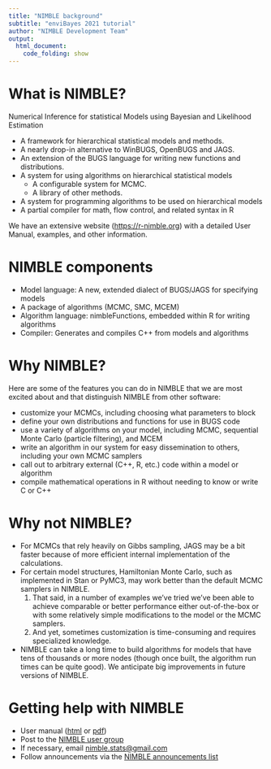 ```yaml
---
title: "NIMBLE background"
subtitle: "enviBayes 2021 tutorial"
author: "NIMBLE Development Team"
output:
  html_document:
    code_folding: show
---
```



# What is NIMBLE?

Numerical Inference for statistical Models using Bayesian and Likelihood Estimation

- A framework for hierarchical statistical models and methods.
- A nearly drop-in alternative to WinBUGS, OpenBUGS and JAGS.
- An extension of the BUGS language for writing new functions and distributions.
- A system for using algorithms on hierarchical statistical models
   - A configurable system for MCMC.
   - A library of other methods.
- A system for programming algorithms to be used on hierarchical models
- A partial compiler for math, flow control, and related syntax in R


We have an extensive website ([https://r-nimble.org](r-nimble.org)) with a detailed User Manual, examples, and other information.

# NIMBLE components

* Model language: A new, extended dialect of BUGS/JAGS for specifying models
* A package of algorithms (MCMC, SMC, MCEM)
* Algorithm language: nimbleFunctions, embedded within R for writing algorithms
* Compiler: Generates and compiles C++ from models and algorithms

# Why NIMBLE?

Here are some of the features you can do in NIMBLE that we are most excited about and that distinguish NIMBLE from other software:

- customize your MCMCs, including choosing what parameters to block
- define your own distributions and functions for use in BUGS code
- use a variety of algorithms on your model, including MCMC, sequential Monte Carlo (particle filtering), and MCEM
- write an algorithm in our system for easy dissemination to others, including your own MCMC samplers
- call out to arbitrary external (C++, R, etc.) code within a model or algorithm
- compile mathematical operations in R without needing to know or write C or C++

# Why not NIMBLE?

 - For MCMCs that rely heavily on Gibbs sampling, JAGS may be a bit faster because of more efficient internal implementation of the calculations.
 - For certain model structures, Hamiltonian Monte Carlo, such as implemented in Stan or PyMC3, may work better than the default MCMC samplers in NIMBLE.
   1. That said, in a number of examples we've tried we've been able to achieve comparable or better performance either out-of-the-box or with some relatively simple modifications to the model or the MCMC samplers.
   2. And yet, sometimes customization is time-consuming and requires specialized knowledge.
  
 - NIMBLE can take a long time to build algorithms for models that have tens of thousands or more nodes (though once built, the algorithm run times can be quite good). We anticipate big improvements in future versions of NIMBLE.

# Getting help with NIMBLE

* User manual ([html](https://r-nimble.org/html_manual/cha-welcome-nimble.html) or [pdf](https://r-nimble.org/manuals/NimbleUserManual.pdf))
* Post to the [NIMBLE user group](https://groups.google.com/forum/#!forum/nimble-users)
* If necessary, email [nimble.stats@gmail.com](the NIMBLE development team)
* Follow announcements via the [NIMBLE announcements list](https://groups.google.com/forum/#!forum/nimble-announce)


